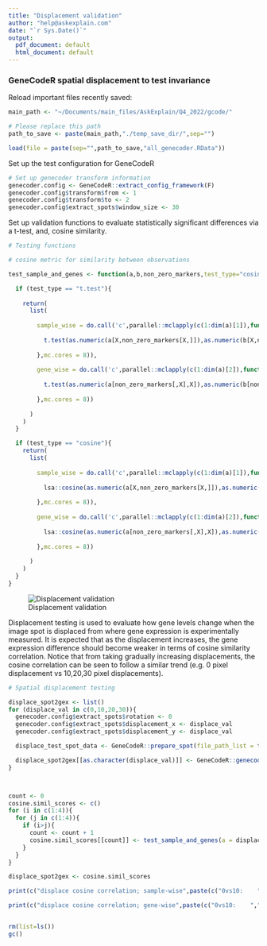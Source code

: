 ```yaml
---
title: "Displacement validation"
author: "help@askexplain.com"
date: "`r Sys.Date()`"
output:
  pdf_document: default
  html_document: default
---
```



### GeneCodeR spatial displacement to test invariance

Reload important files recently saved:

```r

main_path <- "~/Documents/main_files/AskExplain/Q4_2022/gcode/"

# Please replace this path
path_to_save <- paste(main_path,"./temp_save_dir/",sep="")

load(file = paste(sep="",path_to_save,"all_genecoder.RData"))

```

Set up the test configuration for GeneCodeR

```r

# Set up genecoder transform information
genecoder.config <- GeneCodeR::extract_config_framework(F)
genecoder.config$transform$from <- 1
genecoder.config$transform$to <- 2
genecoder.config$extract_spots$window_size <- 30

```


Set up validation functions to evaluate statistically significant differences via a t-test, and, cosine similarity.

```r

# Testing functions

# cosine metric for similarity between observations

test_sample_and_genes <- function(a,b,non_zero_markers,test_type="cosine"){

  if (test_type == "t.test"){
    
    return(
      list(
        
        sample_wise = do.call('c',parallel::mclapply(c(1:dim(a)[1]),function(X){
          
          t.test(as.numeric(a[X,non_zero_markers[X,]]),as.numeric(b[X,non_zero_markers[X,]]))$p.value
          
        },mc.cores = 8)),
        
        gene_wise = do.call('c',parallel::mclapply(c(1:dim(a)[2]),function(X){
          
          t.test(as.numeric(a[non_zero_markers[,X],X]),as.numeric(b[non_zero_markers[,X],X]))$p.value
          
        },mc.cores = 8))
        
      )
    )
  } 

  if (test_type == "cosine"){
    return(
      list(
        
        sample_wise = do.call('c',parallel::mclapply(c(1:dim(a)[1]),function(X){
          
          lsa::cosine(as.numeric(a[X,non_zero_markers[X,]]),as.numeric(b[X,non_zero_markers[X,]]))
          
        },mc.cores = 8)),
        
        gene_wise = do.call('c',parallel::mclapply(c(1:dim(a)[2]),function(X){
          
          lsa::cosine(as.numeric(a[non_zero_markers[,X],X]),as.numeric(b[non_zero_markers[,X],X]))
          
        },mc.cores = 8))
        
      )
    )
  } 
}

```

![Displacement validation](./displace_validation.png)

Displacement testing is used to evaluate how gene levels change when the image spot is displaced from where gene expression is experimentally measured. It is expected that as the displacement increases, the gene expression difference should become weaker in terms of cosine similarity correlation. Notice that from taking gradually increasing displacements, the cosine correlation can be seen to follow a similar trend (e.g. 0 pixel displacement vs 10,20,30 pixel displacements).


```r

# Spatial displacement testing

displace_spot2gex <- list()
for (displace_val in c(0,10,20,30)){
  genecoder.config$extract_spots$rotation <- 0
  genecoder.config$extract_spots$displacement_x <- displace_val
  genecoder.config$extract_spots$displacement_y <- displace_val

  displace_test_spot_data <- GeneCodeR::prepare_spot(file_path_list = test_file_path_list,meta_info_list = meta_info_list,config = genecoder.config, gex_data = test_gex_data$gex)

  displace_spot2gex[[as.character(displace_val)]] <- GeneCodeR::genecoder(model=genecoder.model, x = displace_test_spot_data$spot, config = genecoder.config, model_type = "gcode")
}



count <- 0
cosine.simil_scores <- c()
for (i in c(1:4)){
  for (j in c(1:4)){
    if (i>j){
      count <- count + 1
      cosine.simil_scores[[count]] <- test_sample_and_genes(a = displace_spot2gex[[i]],b = displace_spot2gex[[j]], non_zero_markers = non_zero_markers, test_type = "t.test") 
    }
  }
}

displace_spot2gex <- cosine.simil_scores

```


```r


print(c("displace cosine correlation; sample-wise",paste(c("0vs10:    ","0vs20:    ","10vs20:    ","0vs30:    ","10vs30:    ","20vs30:    "),round(do.call('c',lapply(displace_spot2gex,function(X){mean(X$sample_wise)})),10))))

print(c("displace cosine correlation; gene-wise",paste(c("0vs10:    ","0vs20:    ","10vs20:    ","0vs30:    ","10vs30:    ","20vs30:    "),round(do.call('c',lapply(displace_spot2gex,function(X){mean(X$gene_wise)})),10))))


rm(list=ls())
gc()
```
